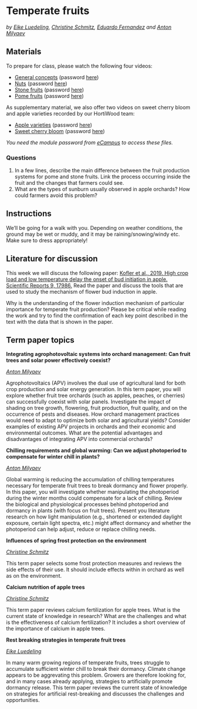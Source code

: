 # Temperate fruits
*by [Eike Luedeling](http://www.hortibonn.de/author/prof.-dr.-eike-luedeling/), [Christine Schmitz](http://www.hortibonn.de/author/christine-schmitz/), [Eduardo Fernandez](https://www.pucv.cl/uuaa/escuela-de-agronomia/eduardo-fernandez-collao) and [Anton Milyaev](http://inresgb-lehre.iaas.uni-bonn.de/author/dr.-anton-milyaev/)*

## Materials

To prepare for class, please watch the following four videos:

* [General concepts](https://uni-bonn.sciebo.de/s/yKN9dy7xNkmXQTg) (password [here](https://ecampus.uni-bonn.de/goto_ecampus_copa_3152113.html))
* [Nuts](https://uni-bonn.sciebo.de/s/hh7O7y95krrVFLg) (password [here](https://ecampus.uni-bonn.de/goto_ecampus_copa_3152113.html))
* [Stone fruits](https://uni-bonn.sciebo.de/s/Wb8pk3fbMRjUU41) (password [here](https://ecampus.uni-bonn.de/goto_ecampus_copa_3152113.html))
* [Pome fruits](https://uni-bonn.sciebo.de/s/jZYjDaQZPLllQpz) (password [here](https://ecampus.uni-bonn.de/goto_ecampus_copa_3152113.html))

As supplementary material, we also offer two videos on sweet cherry bloom and apple varieties recorded by our HortiWood team:

* [Apple varieties](https://uni-bonn.sciebo.de/s/wrGdpRgt7GKVYzo) (password [here](https://ecampus.uni-bonn.de/goto_ecampus_copa_3152113.html))
* [Sweet cherry bloom](https://uni-bonn.sciebo.de/s/OQlxeit0brc8iH4) (password [here](https://ecampus.uni-bonn.de/goto_ecampus_copa_3152113.html))

*You need the module password from [eCampus](https://ecampus.uni-bonn.de/goto_ecampus_copa_3152113.html) to access these files.*


### Questions

1. In a few lines, describe the main difference between the fruit production systems for pome and stone fruits. Link the process occurring inside the fruit and the changes that farmers could see.
2. What are the types of sunburn usually observed in apple orchards? How could farmers avoid this problem?

## Instructions

We'll be going for a walk with you. Depending on weather conditions, the ground may be wet or muddy, and it may be raining/snowing/windy etc. Make sure to dress appropriately! 

## Literature for discussion

This week we will discuss the following paper: [Kofler et al., 2019. High crop load and low temperature delay the onset of bud initiation in apple. Scientific Reports 9, 17986.](https://doi.org/10.1038/s41598-019-54381-x)
Read the paper and discuss the tools that are used to study the mechanism of flower bud induction in apple.

Why is the understanding of the flower induction mechanism of particular importance for temperate fruit production? Please be critical while reading the work and try to find the confirmation of each key point described in the text with the data that is shown in the paper.

## Term paper topics

**Integrating agrophotovoltaic systems into orchard management: Can fruit trees and solar power effectively coexist?**

*[Anton Milyaev](http://inresgb-lehre.iaas.uni-bonn.de/author/dr.-anton-milyaev/)*

Agrophotovoltaics (APV) involves the dual use of agricultural land for both crop production and solar energy generation. In this term paper, you will explore whether fruit tree orchards (such as apples, peaches, or cherries) can successfully coexist with solar panels. Investigate the impact of shading on tree growth, flowering, fruit production, fruit quality, and on the occurrence of pests and diseases. How orchard management practices would need to adapt to optimize both solar and agricultural yields? Consider examples of existing APV projects in orchards and their economic and environmental outcomes. What are the potential advantages and disadvantages of integrating APV into commercial orchards?

**Chilling requirements and global warming: Can we adjust photoperiod to compensate for winter chill in plants?**

*[Anton Milyaev](http://inresgb-lehre.iaas.uni-bonn.de/author/dr.-anton-milyaev/)*

Global warming is reducing the accumulation of chilling temperatures necessary for temperate fruit trees to break dormancy and flower properly. In this paper, you will investigate whether manipulating the photoperiod during the winter months could compensate for a lack of chilling. Review the biological and physiological processes behind photoperiod and dormancy in plants (with focus on fruit trees). Present you literature research on how light manipulation (e.g., shortened or extended daylight exposure, certain light spectra, etc.) might affect dormancy and whether the photoperiod can help adjust, reduce or replace chilling needs.

**Influences of spring frost protection on the environment**

*[Christine Schmitz](http://www.hortibonn.de/author/christine-schmitz/)*

This term paper selects some frost protection measures and reviews the side effects of their use. It should include effects within in orchard as well as on the environment.

**Calcium nutrition of apple trees**

*[Christine Schmitz](http://www.hortibonn.de/author/christine-schmitz/)*

This term paper reviews calcium fertilization for apple trees. What is the current state of knowledge in research? What are the challenges and what is the effectiveness of calcium fertilization? It includes a short overview of the importance of calcium in apple trees.

**Rest breaking strategies in temperate fruit trees**

*[Eike Luedeling](http://www.hortibonn.de/author/prof.-dr.-eike-luedeling/)*

In many warm growing regions of temperate fruits, trees struggle to accumulate sufficient winter chill to break their dormancy. Climate change appears to be aggrevating this problem. Growers are therefore looking for, and in many cases already applying, strategies to artificially promote dormancy release. This term paper reviews the current state of knowledge on strategies for artificial rest-breaking and discusses the challenges and opportunities.
